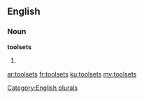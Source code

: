 ==English==

===Noun===
'''toolsets'''

# {{plural of|[[toolset]]}}

[[Category:English plurals]]

[[ar:toolsets]]
[[fr:toolsets]]
[[ku:toolsets]]
[[my:toolsets]]